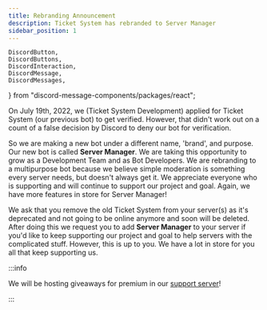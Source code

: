 ---
title: Rebranding Announcement
description: Ticket System has rebranded to Server Manager
sidebar_position: 1
---

    DiscordButton,
    DiscordButtons,
    DiscordInteraction,
    DiscordMessage,
    DiscordMessages,
} from "discord-message-components/packages/react";


On July 19th, 2022, we (Ticket System Development) applied for Ticket System (our previous bot) to get verified. However, that didn't work out on a count of a false decision by Discord to deny our bot for verification.

So we are making a new bot under a different name, 'brand', and purpose. Our new bot is called **Server Manager**. We are taking this opportunity to grow as a Development Team and as Bot Developers. We are rebranding to a multipurpose bot because we believe simple moderation is something every server needs, but doesn't always get it. We appreciate everyone who is supporting and will continue to support our project and goal. Again, we have more features in store for Server Manager!

We ask that you remove the old Ticket System from your server(s) as it's deprecated and not going to be online anymore and soon will be deleted. After doing this we request you to add **Server Manager** to your server if you'd like to keep supporting our project and goal to help servers with the complicated stuff. However, this is up to you. We have a lot in store for you all that keep supporting us.

:::info

We will be hosting giveaways for premium in our [support server](/support)!

:::
<br/>
